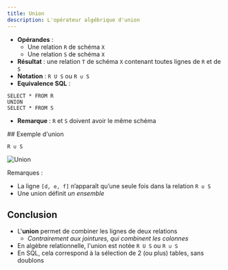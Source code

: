 ```yaml
---
title: Union
description: L'opérateur algébrique d'union
---
```



<Slide title="L'union">

* **Opérandes** :
    * Une relation `R` de schéma `X`
    * Une relation `S` de schéma `X`
* **Résultat** : une relation `T` de schéma `X` contenant toutes lignes de `R` et de `S`
* **Notation** : `R U S` ou `R ∪ S`
* **Equivalence SQL** : 

```
SELECT * FROM R
UNION 
SELECT * FROM S
```
* **Remarque** : `R` et `S` doivent avoir le même schéma

</Slide>
## Exemple d'union
<Slide title="Exemple d'union">


```
R ∪ S
```

![Union](06-union-01.png)

Remarques : 

* La ligne `[d, e, f]` n’apparaît qu’une seule fois dans la relation `R ∪ S`
* Une union définit _un ensemble_

</Slide>

<Slide title="L'union">

## Conclusion

* L'**union** permet de combiner les lignes de deux relations
    * _Contrairement aux jointures, qui combinent les colonnes_
* En algèbre relationnelle, l'union est notée `R U S` ou `R ∪ S`
* En SQL, cela correspond à la sélection de 2 (ou plus) tables, sans doublons

</Slide>
